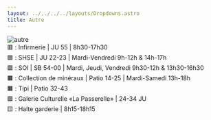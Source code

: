 ```yaml
---
layout: ../../../../layouts/Dropdowns.astro
title: Autre
---
```

![autre](/assets/plans/autre.png)  
🟥 : Infirmerie | JU 55 | 8h30-17h30  
🟦 : SHSE | JU 22-23 | Mardi-Vendredi 9h-12h & 14h-17h  
🟩 : SOI | SB 54-00 | Mardi, Jeudi, Vendredi 9h30-12h & 13h30-16h30  
🟫 : Collection de minéraux | Patio 14-25 | Mardi-Samedi 13h-18h  
🟧 : Tipi | Patio 32-43  
🟪 : Galerie Culturelle «La Passerelle» | 24-34 JU  
🟨 : Halte garderie | 8h15-18h15